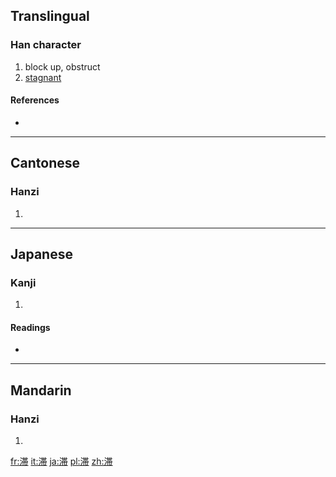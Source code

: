 {{also|滯}}
==Translingual==

===Han character===
{{Han char|rn=85|rad=水|as=09|sn=12|four=|canj=水廿十月 (ETJB)|ids=⿰[[氵]][[帯]]}}

# block up, obstruct
# [[stagnant]]

====References====
* {{Han ref|kx=0639.111|dkj=18067|hdz=31669.020|uh=6EDE|ud=28382}}

----

==Cantonese==

===Hanzi===
{{yue-hanzi|jyut=|y=jai6|tra=滯}}

# {{defn|lang=yue|sort=水09}}

----

==Japanese==

===Kanji===
{{ja-kanji|grade=c|rs=水09}}

# {{defn|lang=ja|sort=水09}}

====Readings====
* {{ja-readings|on=[[たい]] (tai)|kun=[[とどこおる]] (todokooru)}}

----

==Mandarin==

===Hanzi===
{{cmn-hanzi|tra=滯|pin=[[mèn]] ([[men4]]), [[zhì]] ([[zhi4]])|wg=men<sup>4</sup>, chih<sup>4</sup>}}

# {{defn|lang=cmn|sort=水09}}

[[fr:滞]]
[[it:滞]]
[[ja:滞]]
[[pl:滞]]
[[zh:滞]]